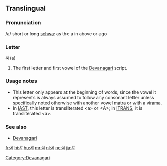 {{also|अं|अँ}}
==Translingual==

===Pronunciation===
/a/ short or long [[schwa]]: as the a in above or ago

===Letter===
'''अ''' (a)

# The first letter and first vowel of the [[Devanagari]] script.

===Usage notes===
* This letter only appears at the beginning of words, since the vowel it represents is always assumed to follow any consonant letter unless specifically noted otherwise with another vowel [[matra]] or with a [[virama]].
* In [[w:IAST|IAST]], this letter is transliterated &lt;a> or &lt;A>; in [[w:ITRANS|ITRANS]], it is transliterated &lt;a>.

===See also===
* [[Devanagari]]

[[Category:Devanagari]]

[[fr:अ]]
[[hi:अ]]
[[hu:अ]]
[[mr:अ]]
[[nl:अ]]
[[ne:अ]]
[[ja:अ]]